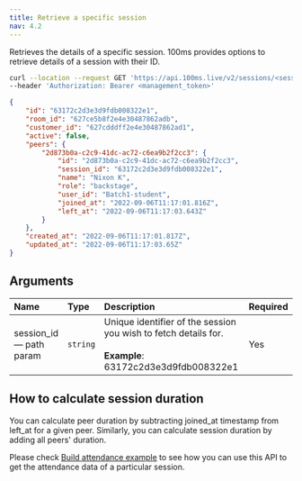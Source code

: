 ```yaml
---
title: Retrieve a specific session
nav: 4.2
---
```


Retrieves the details of a specific session. 100ms provides options to retrieve details of a session with their ID.

<GetRequest title="https://api.100ms.live/v2/sessions/<session_id>" />

<Request id="req-0">

```bash
curl --location --request GET 'https://api.100ms.live/v2/sessions/<session_id>' \
--header 'Authorization: Bearer <management_token>'
```

</Request>

<ResponseBox id="res-0" status="200 OK">

```json
{
    "id": "63172c2d3e3d9fdb008322e1",
    "room_id": "627ce5b8f2e4e30487862adb",
    "customer_id": "627cdddff2e4e30487862ad1",
    "active": false,
    "peers": {
        "2d873b0a-c2c9-41dc-ac72-c6ea9b2f2cc3": {
            "id": "2d873b0a-c2c9-41dc-ac72-c6ea9b2f2cc3",
            "session_id": "63172c2d3e3d9fdb008322e1",
            "name": "Nixon K",
            "role": "backstage",
            "user_id": "Batch1-student",
            "joined_at": "2022-09-06T11:17:01.816Z",
            "left_at": "2022-09-06T11:17:03.643Z"
        }
    },
    "created_at": "2022-09-06T11:17:01.817Z",
    "updated_at": "2022-09-06T11:17:03.65Z"
}
```

</ResponseBox>

## Arguments

| Name                          | Type     | Description                                                                                                     | Required |
| :---------------------------- | :------- | :-------------------------------------------------------------------------------------------------------------- | :------- |
| session_id <br/> — path param | `string` | Unique identifier of the session you wish to fetch details for. <br/><br/>**Example**: 63172c2d3e3d9fdb008322e1 | Yes      |

## How to calculate session duration

You can calculate peer duration by subtracting joined_at timestamp from left_at for a given peer. Similarly, you can calculate session duration by adding all peers' duration.

Please check [Build attendance example](./example-build-attendance) to see how you can use this API to get the attendance data of a particular session.

